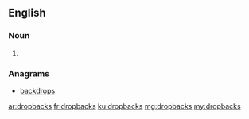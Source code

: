 ==English==

===Noun===
{{head|en|plural}}

# {{plural of|dropback|lang=en|nocat=1}}

===Anagrams===
* [[backdrops#English|backdrops]]

[[ar:dropbacks]]
[[fr:dropbacks]]
[[ku:dropbacks]]
[[mg:dropbacks]]
[[my:dropbacks]]
